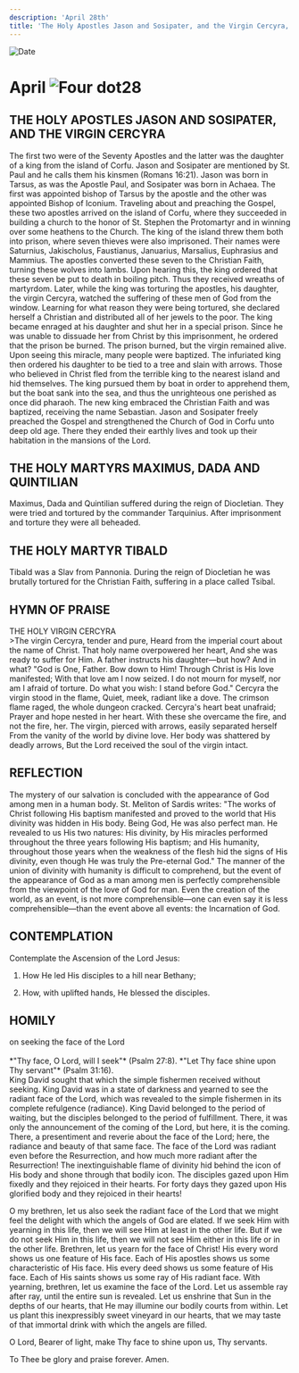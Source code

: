 ```yaml
---
description: 'April 28th'
title: 'The Holy Apostles Jason and Sosipater, and the Virgin Cercyra, Holy Martyrs Maximus, Dada, and Quintilian, Holy Martyr Tibald'
---
```


<RunningHead />
<Image src="/title-imprint.png" height={68} width={50} alt="Date" className="title-imprint"/>

# <div id="date">April <Image className="four-dot" src="/four-dot.png" height={15} width={15} alt="Four dot" />28</div>

## THE HOLY APOSTLES JASON AND SOSIPATER, AND THE VIRGIN CERCYRA

The first two were of the Seventy Apostles and the latter was the daughter of a king from the island of Corfu. Jason and Sosipater are mentioned by St. Paul and he calls them his kinsmen (Romans 16:21). Jason was born in Tarsus, as was the Apostle Paul, and Sosipater was born in Achaea. The first was appointed bishop of Tarsus by the apostle and the other was appointed Bishop of Iconium. Traveling about and preaching the Gospel, these two apostles arrived on the island of Corfu, where they succeeded in building a church to the honor of St. Stephen the Protomartyr and in winning over some heathens to the Church. The king of the island threw them both into prison, where seven thieves were also imprisoned. Their names were Saturnius, Jakischolus, Faustianus, Januarius, Marsalius, Euphrasius and Mammius. The apostles converted these seven to the Christian Faith, turning these wolves into lambs. Upon hearing this, the king ordered that these seven be put to death in boiling pitch. Thus they received wreaths of martyrdom. Later, while the king was torturing the apostles, his daughter, the virgin Cercyra, watched the suffering of these men of God from the window. Learning for what reason they were being tortured, she declared herself a Christian and distributed all of her jewels to the poor. The king became enraged at his daughter and shut her in a special prison. Since he was unable to dissuade her from Christ by this imprisonment, he ordered that the prison be burned. The prison burned, but the virgin remained alive. Upon seeing this miracle, many people were baptized. The infuriated king then ordered his daughter to be tied to a tree and slain with arrows. Those who believed in Christ fled from the terrible king to the nearest island and hid themselves. The king pursued them by boat in order to apprehend them, but the boat sank into the sea, and thus the unrighteous one perished as once did pharaoh. The new king embraced the Christian Faith and was baptized, receiving the name Sebastian. Jason and Sosipater freely preached the Gospel and strengthened the Church of God in Corfu unto deep old age. There they ended their earthly lives and took up their habitation in the mansions of the Lord.

## THE HOLY MARTYRS MAXIMUS, DADA AND QUINTILIAN

Maximus, Dada and Quintilian suffered during the reign of Diocletian. They were tried and tortured by the commander Tarquinius. After imprisonment and torture they were all beheaded.

## THE HOLY MARTYR TIBALD

Tibald was a Slav from Pannonia. During the reign of Diocletian he was brutally tortured for the Christian Faith, suffering in a place called Tsibal.


## HYMN OF PRAISE
<div style={{textAlign:'center', color:'crimson', fontWeight:'bold'}}>
THE HOLY VIRGIN CERCYRA
</div>
>The virgin Cercyra, tender and pure,  
Heard from the imperial court about the name of Christ.  
That holy name overpowered her heart,  
And she was ready to suffer for Him.  
A father instructs his daughter—but how? And in what?  
"God is One, Father. Bow down to Him!  
Through Christ is His love manifested;  
With that love am I now seized.  
I do not mourn for myself, nor am I afraid of torture.  
Do what you wish: I stand before God."  
Cercyra the virgin stood in the flame,  
Quiet, meek, radiant like a dove.  
The crimson flame raged, the whole dungeon cracked.  
Cercyra's heart beat unafraid;  
Prayer and hope nested in her heart.  
With these she overcame the fire, and not the fire, her.  
The virgin, pierced with arrows, easily separated herself  
From the vanity of the world by divine love.  
Her body was shattered by deadly arrows,  
But the Lord received the soul of the virgin intact.  


## REFLECTION

The mystery of our salvation is concluded with the appearance of God among men in a human body. St. Meliton of Sardis writes: "The works of Christ following His baptism manifested and proved to the world that His divinity was hidden in His body. Being God, He was also perfect man. He revealed to us His two natures: His divinity, by His miracles performed throughout the three years following His baptism; and His humanity, throughout those years when the weakness of the flesh hid the signs of His divinity, even though He was truly the Pre-eternal God." The manner of the union of divinity with humanity is difficult to comprehend, but the event of the appearance of God as a man among men is perfectly comprehensible from the viewpoint of the love of God for man. Even the creation of the world, as an event, is not more comprehensible—one can even say it is less comprehensible—than the event above all events: the Incarnation of God.


## CONTEMPLATION

Contemplate the Ascension of the Lord Jesus:

1. How He led His disciples to a hill near Bethany;

2. How, with uplifted hands, He blessed the disciples.


## HOMILY
<div style={{textAlign:'center', color:'crimson', fontWeight:'bold'}}>
on seeking the face of the Lord
</div><br />
<div style={{textAlign:'right'}}>
*"Thy face, O Lord, will I seek"* (Psalm 27:8).  
*"Let Thy face shine upon Thy servant"* (Psalm 31:16).  
</div>
King David sought that which the simple fishermen received without seeking. King David was in a state of darkness and yearned to see the radiant face of the Lord, which was revealed to the simple fishermen in its complete refulgence (radiance). King David belonged to the period of waiting, but the disciples belonged to the period of fulfillment. There, it was only the announcement of the coming of the Lord, but here, it is the coming. There, a presentiment and reverie about the face of the Lord; here, the radiance and beauty of that same face. The face of the Lord was radiant even before the Resurrection, and how much more radiant after the Resurrection! The inextinguishable flame of divinity hid behind the icon of His body and shone through that bodily icon. The disciples gazed upon Him fixedly and they rejoiced in their hearts. For forty days they gazed upon His glorified body and they rejoiced in their hearts!

O my brethren, let us also seek the radiant face of the Lord that we might feel the delight with which the angels of God are elated. If we seek Him with yearning in this life, then we will see Him at least in the other life. But if we do not seek Him in this life, then we will not see Him either in this life or in the other life. Brethren, let us yearn for the face of Christ! His every word shows us one feature of His face. Each of His apostles shows us some characteristic of His face. His every deed shows us some feature of His face. Each of His saints shows us some ray of His radiant face. With yearning, brethren, let us examine the face of the Lord. Let us assemble ray after ray, until the entire sun is revealed. Let us enshrine that Sun in the depths of our hearts, that He may illumine our bodily courts from within. Let us plant this inexpressibly sweet vineyard in our hearts, that we may taste of that immortal drink with which the angels are filled.

O Lord, Bearer of light, make Thy face to shine upon us, Thy servants.

To Thee be glory and praise forever. Amen.

